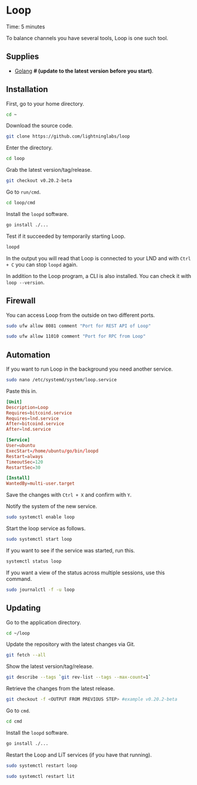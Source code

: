 
# Loop

<Callout emoji="&#x2139;">
	Time: 5 minutes
</Callout>

To balance channels you have several tools, Loop is one such tool.

## Supplies

* [Golang](/raspberry-pi/common-dependencies#golang) **# (update to the latest version before you start)**.

## Installation

First, go to your home directory.

```bash
cd ~
```

Download the source code.

```bash
git clone https://github.com/lightninglabs/loop
```

Enter the directory.

```bash
cd loop
```

Grab the latest version/tag/release.

```bash
git checkout v0.20.2-beta
```

Go to `run/cmd`.

```bash
cd loop/cmd
```

Install the `loopd` software.

```bash
go install ./...
```

Test if it succeeded by temporarily starting Loop.

```bash
loopd
```

In the output you will read that Loop is connected to your LND and with `Ctrl + C` you can stop `loopd` again.

In addition to the Loop program, a CLI is also installed. You can check it with `loop --version`.

## Firewall

You can access Loop from the outside on two different ports.

```bash
sudo ufw allow 8081 comment "Port for REST API of Loop"

sudo ufw allow 11010 comment "Port for RPC from Loop"
```

## Automation

If you want to run Loop in the background you need another service.

```bash
sudo nano /etc/systemd/system/loop.service
```

Paste this in.

```toml
[Unit]
Description=Loop
Requires=bitcoind.service
Requires=lnd.service
After=bitcoind.service
After=lnd.service

[Service]
User=ubuntu
ExecStart=/home/ubuntu/go/bin/loopd
Restart=always
TimeoutSec=120
RestartSec=30

[Install]
WantedBy=multi-user.target
```

Save the changes with `Ctrl + X` and confirm with `Y`.

Notify the system of the new service.

```bash
sudo systemctl enable loop
```

Start the loop service as follows.

```bash
sudo systemctl start loop
```

If you want to see if the service was started, run this.

```bash
systemctl status loop
```

If you want a view of the status across multiple sessions, use this command.

```bash
sudo journalctl -f -u loop
```

## Updating

Go to the application directory.

```bash
cd ~/loop
```

Update the repository with the latest changes via Git.

```bash
git fetch --all
```

Show the latest version/tag/release.

```bash
git describe --tags `git rev-list --tags --max-count=1`
```

Retrieve the changes from the latest release.

```bash
git checkout -f <OUTPUT FROM PREVIOUS STEP> #example v0.20.2-beta
```

Go to `cmd`.

```bash
cd cmd
```

Install the `loopd` software.

```bash
go install ./...
```

Restart the Loop and LiT services (if you have that running).

```bash
sudo systemctl restart loop

sudo systemctl restart lit
```

